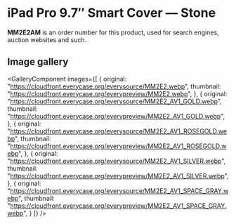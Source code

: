 
# iPad Pro 9.7″ Smart Cover — Stone

<Callout type='info' emoji='👉🏻'>**MM2E2AM** is an order number for this product, used for search engines, auction websites and such.</Callout>

## Image gallery

<GalleryComponent
    images={[
      {
        original: "https://cloudfront.everycase.org/everysource/MM2E2.webp",
        thumbnail: "https://cloudfront.everycase.org/everypreview/MM2E2.webp",
      },
      {
        original: "https://cloudfront.everycase.org/everysource/MM2E2_AV1_GOLD.webp",
        thumbnail: "https://cloudfront.everycase.org/everypreview/MM2E2_AV1_GOLD.webp",
      },
      {
        original: "https://cloudfront.everycase.org/everysource/MM2E2_AV1_ROSEGOLD.webp",
        thumbnail: "https://cloudfront.everycase.org/everypreview/MM2E2_AV1_ROSEGOLD.webp",
      },
      {
        original: "https://cloudfront.everycase.org/everysource/MM2E2_AV1_SILVER.webp",
        thumbnail: "https://cloudfront.everycase.org/everypreview/MM2E2_AV1_SILVER.webp",
      },
      {
        original: "https://cloudfront.everycase.org/everysource/MM2E2_AV1_SPACE_GRAY.webp",
        thumbnail: "https://cloudfront.everycase.org/everypreview/MM2E2_AV1_SPACE_GRAY.webp",
      }
    ]}
  />

